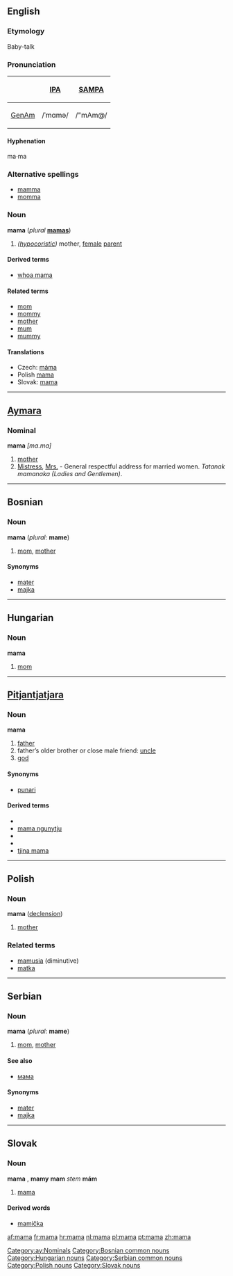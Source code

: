 {{See|Mama}}

==English==

===Etymology===
Baby-talk

===Pronunciation===
{| border=1 cellpadding=5
! !! [[w:IPA|IPA]] !! [[w:SAMPA|SAMPA]]
|-
! [[GenAm]]
| /ˈmɑmə/ || /"mAm@/
|}

====Hyphenation====
ma·ma

===Alternative spellings===
*[[mamma]]
*[[momma]]

===Noun===
'''mama''' (''plural'' '''[[mamas]]''')
# ''([[hypocoristic]])'' mother, [[female]] [[parent]]

====Derived terms====
* [[whoa mama]]

====Related terms====
* [[mom]]
* [[mommy]]
* [[mother]]
* [[mum]]
* [[mummy]]

====Translations====
*Czech: [[máma]] {{f}}
*Polish [[mama#Polish|mama]] {{f}}
*Slovak: [[mama#Slovak|mama]] {{f}}

----
==[[Aymara]]==

===Nominal===
'''mama''' ''[ma.ma]''
# [[mother]]
# [[Mistress]], [[Mrs.]] - General respectful address for married women. ''Tatanak mamanaka'' ''(Ladies and Gentlemen)''.
[[Category:ay:Nominals]]

----
==Bosnian==

===Noun===
'''mama''' {{f}} {{s}} (''plural:'' '''mame''')
#[[mom]], [[mother]]

====Synonyms====
*[[mater]]
*[[majka]]

[[Category:Bosnian common nouns]]

----
==Hungarian==

===Noun===
'''mama'''

# [[mom]]

[[Category:Hungarian nouns]]

----
==[[Pitjantjatjara]]==

===Noun===
'''mama'''

# [[father]]
# father’s older brother or close male friend: [[uncle]]
# [[god]]

====Synonyms====
*[[punari]]

====Derived terms====
*{{Unicode|[[mama maḻatja]]}}
*[[mama ngunytju]]
*{{Unicode|[[mama puḻka]]}}
*{{Unicode|[[maṟa mama]]}}
*[[tjina mama]]

----
==Polish==

===Noun===
'''mama''' {{f}} ([[Wiktionary Appendix:Polish hard feminine noun declension|declension]])
#[[mother]]

===Related terms===
* [[mamusia]] (diminutive)
* [[matka]]

----
==Serbian==

===Noun===
'''mama''' {{f}} {{s}} (''plural:'' '''mame''')
#[[mom]], [[mother]]

====See also====
*[[мама]]

====Synonyms====
*[[mater]]
*[[majka]]

[[Category:Serbian common nouns]]

----
==Slovak==

===Noun===
'''mama''' {{f}}, '''mamy''' {{p}}
'''mam''' ''stem''
'''mám''' ''{{genpl}}''
{{decpat}} {{zena}}

# [[mama#English|mama]]

====Derived words====
*[[mamička]] {{f}}

[[Category:Polish nouns]]
[[Category:Slovak nouns]]

[[af:mama]]
[[fr:mama]]
[[hr:mama]]
[[nl:mama]]
[[pl:mama]]
[[pt:mama]]
[[zh:mama]]